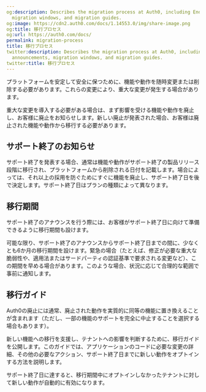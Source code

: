```yaml
---
og:description: Describes the migration process at Auth0, including End of Life announcements,
  migration windows, and migration guides.
og:image: https://cdn2.auth0.com/docs/1.14553.0/img/share-image.png
og:title: 移行プロセス
og:url: https://auth0.com/docs/
permalink: migration-process
title: 移行プロセス
twitter:description: Describes the migration process at Auth0, including End of Life
  announcements, migration windows, and migration guides.
twitter:title: 移行プロセス
---
```


プラットフォームを安定して安全に保つために、機能や動作を随時変更または削除する必要があります。これらの変更により、重大な変更が発生する場合があります。

重大な変更を導入する必要がある場合は、まず影響を受ける機能や動作を廃止し、お客様に廃止をお知らせします。新しい廃止が発表された場合、お客様は廃止された機能や動作から移行する必要があります。

## サポート終了のお知らせ

サポート終了を発表する場合、通常は機能や動作がサポート終了の製品リリース段階に移行され、プラットフォームから削除される日付を記載します。場合によっては、それ以上の採用を防ぐためにすぐに機能を廃止し、サポート終了日を後で決定します。サポート終了日はプランの種類によって異なります。

## 移行期間

サポート終了のアナウンスを行う際には、お客様がサポート終了日に向けて準備できるように移行期間も設けます。

可能な限り、サポート終了のアナウンスからサポート終了日までの間に、少なくとも6か月の移行期間を設けます。緊急の場合（たとえば、修正が必要な重大な脆弱性や、適用法またはサードパーティの認証基準で要求される変更など）、この期間を早める場合があります。このような場合、状況に応じて合理的な範囲で事前に通知します。

## 移行ガイド

Auth0の廃止には通常、廃止された動作を実質的に同等の機能に置き換えることが含まれます（ただし、一部の機能のサポートを完全に中止することを選択する場合もあります）。

新しい機能への移行を支援し、テナントへの影響を判断するために、移行ガイドを公開します。このガイドでは、アプリケーションのコードに必要な変更の詳細、その他の必要なアクション、サポート終了日までに新しい動作をオプトインする方法を説明します。

サポート終了日に達すると、移行期間中にオプトインしなかったテナントに対して新しい動作が自動的に有効になります。